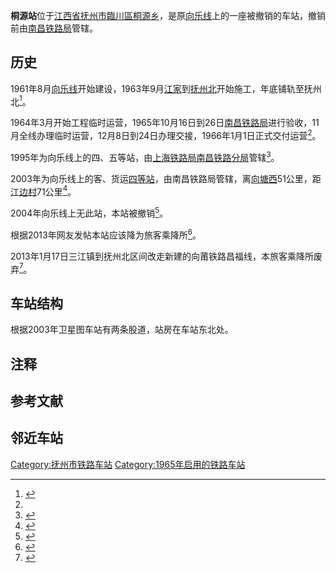 {{Infobox China railway station
|车站名称= 桐源站
|图片=
|图片介绍= 
|其他名称= 
|车站拼音= Tongyuan
|英文名称= Tongyuan Railway Station
|车站代码= 
|电报码= 
|拼音码= 
|车站类型= 
|始建时间= 1961年8月
|开通运营= 1965年11月
|撤销年份= 2004年
|车站地址= [[江西省|江西省]][[抚州市|抚州市]][[臨川區|臨川區]][[桐源乡|桐源乡]]
|坐标= {{Coord|28.0794374|N|116.2296813|E|format=dms|display=inline,title|type:railwaystation_region:CN}}
|归属= [[南昌铁路局|南昌铁路局]]
|使用状态= 撤销
|线路= [[向乐线|向乐线]]
|车站等级= 
|月台数目= 1
|侧式站台=<!--車站島式月臺的數目，此參數可選-->
|岛式站台=<!--車站月臺面的數目，此參數可選-->
|站台面= 1
|股道数目 = 2
|正线= 1
|到发线= 1
|其它线= 
|网站=
 }}
'''桐源站'''位于[[江西省|江西省]][[抚州市|抚州市]][[臨川區|臨川區]][[桐源乡|桐源乡]]，是原[[向乐线|向乐线]]上的一座被撤销的车站，撤销前由[[南昌铁路局|南昌铁路局]]管辖。

== 历史 ==
1961年8月[[向乐线|向乐线]]开始建设，1963年9月[[江家站|江家]]到[[抚州北站|抚州北]]开始施工，年底铺轨至抚州北<ref name="江西省铁路志7-5035-3">{{cite book |title=《江西省铁路志》 |author=傅金土 |year=1994年12月 |edition=1994年12月第1次印刷 |publisher=中共中央党校出版社 |isbn=7-5035-3 |ignore-isbn-error=true |oclc=36212671}}</ref>{{rp|53}}。

1964年3月开始工程临时运营，1965年10月16日到26日[[南昌铁路局|南昌铁路局]]进行验收，11月全线办理临时运营，12月8日到24日办理交接，1966年1月1日正式交付运营<ref name="江西省铁路志7-5035-3"/>{{rp|53}}。

1995年为向乐线上的四、五等站{{efn|参考资料中将四等站和五等站放在一起标识}}，由[[上海铁路局|上海铁路局]][[南昌铁路分局|南昌铁路分局]]管辖<ref>{{cite book|title=《中国铁路交通地图集》|publisher=中国铁道出版社 中国地图出版社|year=1995年1月|isbn=7-113-01810-6|edition=1995年1月河北第1次印刷|oclc=48531409|author=}}</ref>{{rp|100}}。

2003年为向乐线上的客、货运[[四等站|四等站]]，由南昌铁路局管辖，离[[向塘西站|向塘西]]51公里，距[[江边村站|江边村]]71公里<ref>{{cite book |title=《中国铁路站名词典》|author=孙本祥 编 |year=2003年4月 |edition=2003年4月第1次印刷 |publisher=中国铁道出版社 |isbn=7-113-03941-3 |oclc=53211800}}</ref>{{rp|382}}。

2004年向乐线上无此站，本站被撤销<ref>{{cite book |title=《中华人民共和国铁路地图集》 |author= |year=2004年6月 |edition=2004年6月第2次印刷 |publisher=中国铁道出版社 |oclc=62999371 |id=统一书号17113·1219}}</ref>{{rp|77}}。

根据2013年网友发帖本站应该降为旅客乘降所<ref>{{Cite web|url=https://www.douban.com/note/257904739/|title=向乐线最后运行|accessdate=2016-10-05|author=赵贾森|date=|publisher=|archive-date=2016-10-02|archive-url=https://web.archive.org/web/20161002191153/https://www.douban.com/note/257904739/|dead-url=no}}</ref>。

2013年1月17日三江镇到抚州北区间改走新建的向莆铁路昌福线，本旅客乘降所废弃<ref>{{Cite web|url=http://jiangxi.jxnews.com.cn/system/2013/01/18/012256308.shtml|title=向乐支线列车在向莆铁路运行|accessdate=2016-09-30|author=|date=2013-01-18|work=jiangxi.jxnews.com.cn|publisher=|archive-date=2016-10-03|archive-url=https://web.archive.org/web/20161003085601/http://jiangxi.jxnews.com.cn/system/2013/01/18/012256308.shtml|dead-url=no}}</ref>。

== 车站结构 ==
根据2003年卫星图车站有两条股道，站房在车站东北处。

== 注释 ==
{{notelist|iger=}}

== 参考文献 ==
{{Reflist}}

== 邻近车站 ==
{{start rail box|[[中国铁路|中国铁路]]}}
{{s-inop|[[大岗站|大岗站]]}} 
{{s-line|[[向乐线|向乐线]]||#be2d2c}} 
{{s-inop|[[抚州北站|抚州北站]]}}
{{end box}}

{{向乐铁路}}
[[Category:抚州市铁路车站|Category:抚州市铁路车站]]
[[Category:1965年启用的铁路车站|Category:1965年启用的铁路车站]]